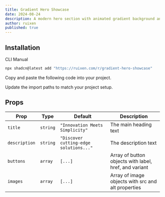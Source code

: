 ```yaml
---
title: Gradient Hero Showcase
date: 2024-08-24
description: A modern hero section with animated gradient background and smooth transitions
author: ruixen
published: true
---
```


<ComponentPreview name="gradient-hero-showcase-demo" />

## Installation

<Tabs defaultValue="cli">

<TabsList>
  <TabsTrigger value="cli">CLI</TabsTrigger>
  <TabsTrigger value="manual">Manual</TabsTrigger>
</TabsList>
<TabsContent value="cli">

```bash
npx shadcn@latest add "https://ruixen.com/r/gradient-hero-showcase"
```

</TabsContent>

<TabsContent value="manual">

<Steps>

<Step>Copy and paste the following code into your project.</Step>

<ComponentSource name="gradient-hero-showcase" />

<Step>Update the import paths to match your project setup.</Step>

</Steps>

</TabsContent>

</Tabs>

## Props

| Prop          | Type     | Default                                | Description                                           |
| ------------- | -------- | -------------------------------------- | ----------------------------------------------------- |
| `title`       | `string` | `"Innovation Meets Simplicity"`        | The main heading text                                 |
| `description` | `string` | `"Discover cutting-edge solutions..."` | The description text                                  |
| `buttons`     | `array`  | `[...]`                                | Array of button objects with label, href, and variant |
| `images`      | `array`  | `[...]`                                | Array of image objects with src and alt properties    |
